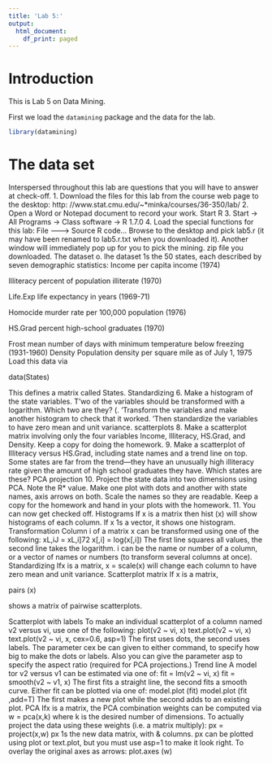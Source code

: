 ```yaml
---
title: 'Lab 5:'
output:
  html_document:
    df_print: paged
---
```


# Introduction

This is Lab 5 on Data Mining.

First we load the `datamining` package and the data for the lab.

```r
library(datamining)
```

# The data set

Interspersed throughout this lab are questions that you will have to answer at check-off.
1. Download the files for this lab from the course web page to the desktop:
http: //www.stat.cmu.edu/~*minka/courses/36-350/lab/
2. Open a Word or Notepad document to record your work.
Start R
3. Start -> All Programs -> Class software -> R 1.7.0
4. Load the special functions for this lab:
File -—-> Source R code...
Browse to the desktop and pick lab5.r (it may have been renamed to lab5.r.txt when you
downloaded it). Another window will immediately pop up for you to pick the mining. zip file
you downloaded.
The dataset
o. lhe dataset 1s the 50 states, each described by seven demographic statistics:
Income per capita income (1974)

Illiteracy percent of population illiterate (1970)

Life.Exp life expectancy in years (1969-71)

Homocide murder rate per 100,000 population (1976)

HS.Grad percent high-school graduates (1970)

Frost mean number of days with minimum temperature below freezing (1931-1960)
Density Population density per square mile as of July 1, 1975
Load this data via

data(States)

This defines a matrix called States.
Standardizing
6. Make a histogram of the state variables. T'wo of the variables should be transformed with a
logarithm. Which two are they?
(. ‘Transform the variables and make another histogram to check that it worked. ‘Then standardize
the variables to have zero mean and unit variance.
scatterplots
8. Make a scatterplot matrix involving only the four variables Income, Illiteracy, HS.Grad, and
Density. Keep a copy for doing the homework.
9. Make a scatterplot of Illiteracy versus HS.Grad, including state names and a trend line on
top. Some states are far from the trend—they have an unusually high illiteracy rate given the
amount of high school graduates they have. Which states are these?
PCA projection
10. Project the state data into two dimensions using PCA. Note the R* value. Make one plot with
dots and another with state names, axis arrows on both. Scale the names so they are readable.
Keep a copy for the homework and hand in your plots with the homework.
11. You can now get checked off.
Histograms If x is a matrix then
hist (x)
will show histograms of each column. If x 1s a vector, it shows one histogram.
Transformation Column i of a matrix x can be transformed using one of the following:
xL,iJ = xL,i]72
x[,i] = log(x[,i])
The first line squares all values, the second line takes the logarithm. i can be the name or number of
a column, or a vector of names or numbers (to transform several columns at once).
Standardizing Ifx is a matrix,
x = scale(x)
will change each column to have zero mean and unit variance.
Scatterplot matrix If x is a matrix,

pairs (x)

shows a matrix of pairwise scatterplots.

Scatterplot with labels To make an individual scatterplot of a column named v2 versus vi, use
one of the following:
plot(v2 ~ vi, x)
text.plot(v2 ~ vi, x)
text.plot(v2 ~ vi, x, cex=0.6, asp=1)
The first uses dots, the second uses labels. The parameter cex be can given to either command, to
specify how big to make the dots or labels. Also you can give the parameter asp to specify the aspect
ratio (required for PCA projections.)
Trend line A model tor v2 versus v1 can be estimated via one of:
fit = Im(v2 ~ vi, x)
fit = smooth(v2 ~ v1, x)
The first fits a straight line, the second fits a smooth curve. Either fit can be plotted via one of:
model.plot (fit)
model.plot (fit ,add=T)
The first makes a new plot while the second adds to an existing plot.
PCA Ifx is a matrix, the PCA combination weights can be computed via
w = pca(x,k)
where k is the desired number of dimensions. To actually project the data using these weights (i.e. a
matrix multiply):
px = project(x,w)
px 1s the new data matrix, with & columns. px can be plotted using plot or text.plot, but you must
use asp=1 to make it look right. To overlay the original axes as arrows:
plot.axes (w)
